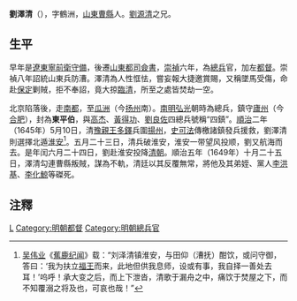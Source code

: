 '''劉澤清'''（{{bd|?||1649年|(一說是1645年)|}}），字鶴洲，[[山東|山東]][[曹縣|曹縣]]人。[[劉源清_(總兵官)|劉源清]]之兄。

==生平==
早年是[[遼東|遼東]][[寧前衛|寧前衛]][[守備|守備]]，後遷[[山東都指揮使司|山東都司]][[僉書|僉書]]，[[崇禎|崇禎]]六年，為[[總兵|總兵]]官，加左[[都督|都督]]。崇禎八年詔統山東兵防漕。澤清為人性恇怯，嘗妄報大捷邀賞賜，又稱墜馬受傷，命赴[[保定|保定]]剿賊，拒不奉詔，竟大掠[[臨清|臨清]]，所至之處皆焚劫一空。

北京陷落後，走[[南都|南都]]，至[[瓜洲|瓜洲]]（今[[扬州|扬州]]南）。[[南明|南明]][[弘光|弘光]]朝時為總兵，鎮守[[廬州|廬州]]（今[[合肥|合肥]]），封為'''東平伯'''，與[[高杰_(明朝)|高杰]]、[[黃得功|黃得功]]、[[劉良佐|劉良佐]]四總兵號稱“四鎮”。[[順治|順治]]二年（1645年）5月10日，清[[豫親王|豫親王]][[多鐸|多鐸]]兵圍[[揚州|揚州]]，[[史可法|史可法]]傳檄諸鎮發兵援救，劉澤清則選擇北遁[[淮安|淮安]]<ref>[[吴伟业|吴伟业]]《[[蕉鹿纪闻|蕉鹿纪闻]]》载：“刘泽清镇淮安，与田仰（漕抚）酣饮，或问守御，答曰：‘我为扶立[[弘光帝|福王]]而来，此地但供我息师，设或有事，我自择一善处去耳！’呜呼！承大变之后，而上下泄沓，清歌于漏舟之中，痛饮于焚屋之下，而不知覆溺之将及也，可哀也哉！”</ref>。五月二十三日，清兵破淮安，淮安一带望风投顺，劉又航海而去。是年闰六月二十四日，劉赴淮安投降[[清朝|清朝]]。順治五年（1649年）十月二十五日，澤清勾連曹縣叛賊，謀為不軌，清廷以其反覆無常，將他及其弟姪、黨人[[李洪基_(明末)|李洪基]]、[[李化鯨|李化鯨]]等磔死。

==注釋==
{{reflist}}

[[Category:南明人物|L]]
[[Category:明朝都督|Category:明朝都督]]
[[Category:明朝總兵官|Category:明朝總兵官]]